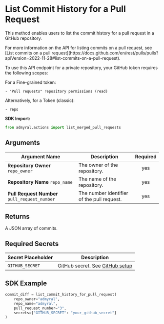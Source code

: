 
# List Commit History for a Pull Request

This method enables users to list the commit history for a pull request in a GitHub repository.

<Callout type="info">
	For more information on the API for listing commits on a pull request, see
	[List commits on a pull
	request](https://docs.github.com/en/rest/pulls/pulls?apiVersion=2022-11-28#list-commits-on-a-pull-request).
</Callout>

To use this API endpoint for a private repository, your GitHub token requires the following scopes:

For a Fine-grained token:

```
- "Pull requests" repository permissions (read)
```

Alternatively, for a Token (classic):

```
- repo
```

**SDK Import:**

```python
from admyral.actions import list_merged_pull_requests
```

## Arguments

| Argument Name                                 | Description                                | Required |
| --------------------------------------------- | ------------------------------------------ | :------: |
| **Repository Owner** `repo_owner`             | The owner of the repository.               |   yes    |
| **Repository Name** `repo_name`               | The name of the repository.                |   yes    |
| **Pull Request Number** `pull_request_number` | The number identifier of the pull request. |   yes    |

## Returns

A JSON array of commits.

## Required Secrets

| Secret Placeholder | Description                                                    |
| ------------------ | -------------------------------------------------------------- |
| `GITHUB_SECRET`    | GitHub secret. See [GitHub setup](/integrations/github/github) |

## SDK Example

```python
commit_diff = list_commit_history_for_pull_request(
	repo_owner="admyral",
	repo_name="admyral",
	pull_request_number="3",
	secrets={"GITHUB_SECRET": "your_github_secret"}
)
```
